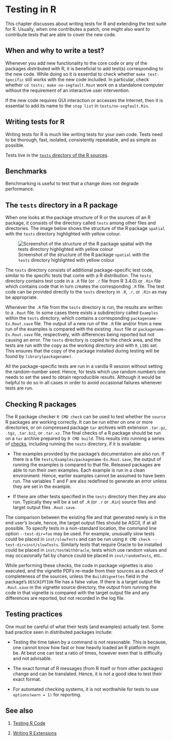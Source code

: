 # Testing in R {#TestR}

This chapter discusses about writing tests for R and extending the test suite for R. Usually, when one contributes a patch, one might also want to contribute tests that are able to cover the new code.

## When and why to write a test?

Whenever you add new functionality to the core code or any of the packages distributed with R, it is beneficial to add test(s) corresponding to the new code. While doing so it is essential to check whether `make test-Specific` still works with the new code included. In particular, check whether `cd tests; make no-segfault.Rout` work on a standalone computer without the requirement of an interactive user intervention.

If the new code requires GUI interaction or accesses the Internet, then it is essential to add its name to the `stop list` in `tests/no-segfault.Rin`.

## Writing tests for R

Writing tests for R is much like writing tests for your own code. Tests need to be thorough, fast, isolated, consistently repeatable, and as simple as possible. 

Tests live in the [`tests` directory of the R sources](https://svn.r-project.org/R/trunk/tests/).

## Benchmarks

Benchmarking is useful to test that a change does not degrade performance.
 
## The `tests` directory in a R package

When one looks at the package structure of R or the sources of an R package, it consists of the directory called `tests` among other files and directories. The image below shows the structure of the R package `spatial` with the `tests` directory highlighted with yellow colour.

![Screenshot of the structure of the R package `spatial` with the `tests` directory highlighted with yellow colour](img/structure-spatial.png)

The `tests` directory consists of additional package-specific test code, similar to the specific tests that come with a R distribution. The `tests` directory contains test code in a `.R` file (or `.r` file from R 3.4.0) or `.Rin` file which contains code that in turn creates the corresponding `.R` file. The test code can be provided directly to the `tests` directory in `.R`, `.r`, or `.Rin` as may be appropriate.

Whenever the `.R` file from the `tests` directory is run, the results are written to a `.Rout` file. In some cases there exists a subdirectory called `Examples` within the `tests` directory, which contains a corresponding `packagename-Ex.Rout.save` file. The output of a new run of the `.R` file and/or from a new run of the examples is compared with the existing `.Rout` file or `packagename-Ex.Rout.save` file, respectively, with differences being reported but not causing an error. The `tests` directory is copied to the check area, and the tests are run with the copy as the working directory and with `R_LIBS` set. This ensures that the copy of the package installed during testing will be found by `library(packagename)`.

All the package-specific tests are run in a vanilla R session without setting the random-number seed. Hence, for tests which use random numbers one needs to set the seed to obtain reproducible results. Although it would be helpful to do so in all cases in order to avoid occasional failures whenever tests are run.

## Checking R packages

The R package checker `R CMD check` can be used to test whether the `source` R packages are working correctly. It can be run either on one or more directories, or on compressed package `tar` archives with extension `.tar.gz`, `.tgz`, `.tar.bz2`, or `.tar.xz`. The final checks of a R package should be run on a `tar` archive prepared by `R CMD build`. This results into running a series of [checks](https://cran.r-project.org/doc/manuals/r-release/R-exts.html#Checking-and-building-packages), including running the `tests` directory, if it is available:

- The examples provided by the package’s documentation are also run. If there is a file `tests/Examples/packagename-Ex.Rout.save`, the output of running the examples is compared to that file. Released packages are able to run their own examples. Each example is run in a clean environment. Hence, earlier examples cannot be assumed to have been run. The variables T and F are also redefined to generate an error unless they are set in the example.

- If there are other tests specified in the `tests` directory then they are also run. Typically they will be a set of `.R` (or `.r` or `.Rin`) source files and target output files `.Rout.save`.

The comparison between the existing file and that generated newly is in the end user\’s locale, hence, the target output files should be ASCII, if at all possible. To specify tests in a non-standard location, the command line option `--test-dir=foo` may be used. For example, unusually slow tests could be placed in `inst/slowTests` and can be run using `R CMD check --test-dir=inst/slowTests`. Similarly tests that require Oracle to be installed could be placed in `inst/testWithOracle`, tests which use random values and may occasionally fail by chance could be placed in `inst/randomTests`, etc..

While performing these checks, the code in package vignettes is also executed, and the vignette PDFs re-made from their sources as a check of completeness of the sources, unless the `BuildVignettes` field in the package’s `DESCRIPTION` file has a false value. If there is a target output file `.Rout.save` in the vignette source directory, the output from running the code in that vignette is compared with the target output file and any differences are reported, but not recorded in the log file. 

## Testing practices

One must be careful of what their tests (and examples) actually test. Some bad practice seen in distributed packages include:

- Testing the time taken by a command is not reasonable. This is because, one cannot know how fast or how heavily loaded an R platform might be. At best one can test a ratio of times, however even that is difficulty and not advisable.

- The exact format of R messages (from R itself or from other packages) change and can be translated. Hence, it is not a good idea to test their exact format.

- For automated checking systems, it is not worthwhile for tests to use `options(warn = 1)` for reporting.

## See also

1. [Testing R Code](https://cran.r-project.org/doc/manuals/r-release/R-ints.html#Testing-R-code)

2. [Writing R Extensions](https://cran.r-project.org/doc/manuals/r-release/R-exts.html)
